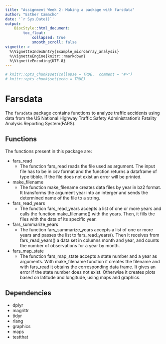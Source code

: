 ```yaml
---
title: "Assignment Week 2: Making a package with farsdata"
author: "Esther Camacho"
date: '`r Sys.Date()`'
output: 
    BiocStyle::html_document:
        toc_float:
            collapsed: true
            smooth_scroll: false
vignette: >
  %\VignetteIndexEntry{Example_microarray_analysis}
  %\VignetteEngine{knitr::rmarkdown}
  %\VignetteEncoding{UTF-8}
---
```


```r
# knitr::opts_chunk$set(collapse = TRUE,  comment = "#>")
# knitr::opts_chunk$set(echo = TRUE)
```

# Farsdata

The `farsdata` package contains functions to analyze traffic accidents using data from the US National Highway Traffic Safety Administration's Fatality Analysis Reporting System(FARS).

## Functions

The functions present in this package are: 

* fars_read
    + The function fars_read reads the file used as argument. The input file has to be in csv format and the function returns a dataframe of type tibble. If the file does not exist an error will be printed.

* make_filename
    + The function make_filename creates data files by year in bz2 format. It transforms the argument year into an interger and sends the determined name of the file to a string.

* fars_read_years
    + The function fars_read_years accepts a list of one or more years and calls the function make_filename() with the years. Then, it fills the files with the data of its specific year.

* fars_summarize_years
    + The function fars_summarize_years accepts a list of one or more years and passes the list to fars_read_years(). Then it receives from fars_read_years() a data set in columns month and year, and counts the number of observations for a year by month.

* fars_map_state
    + The function fars_map_state accepts a state number and a year as arguments. With make_filename function it creates the filename and with fars_read it obtains the corresponding data frame. It gives an error if the state number does not exist. Otherwise it creates plots based on latitude and longitude, using maps and graphics.

## Dependencies

* dplyr
* magrittr
* tidyr
* rlang
* graphics
* maps
* testthat

